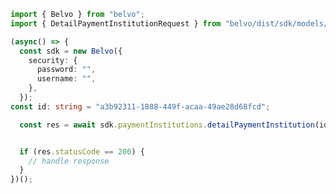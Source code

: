 ```typescript DetailPaymentInstitution.ts
import { Belvo } from "belvo";
import { DetailPaymentInstitutionRequest } from "belvo/dist/sdk/models/operations";

(async() => {
  const sdk = new Belvo({
    security: {
      password: "",
      username: "",
    },
  });
const id: string = "a3b92311-1888-449f-acaa-49ae28d68fcd";

  const res = await sdk.paymentInstitutions.detailPaymentInstitution(id);


  if (res.statusCode == 200) {
    // handle response
  }
})();
```
